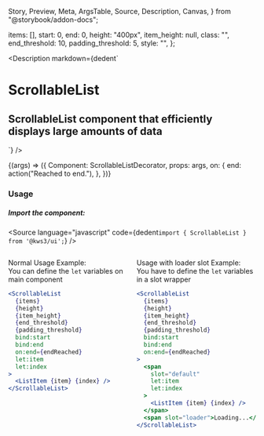   Story,
  Preview,
  Meta,
  ArgsTable,
  Source,
  Description,
  Canvas,
} from "@storybook/addon-docs";

  items: [],
  start: 0,
  end: 0,
  height: "400px",
  item_height: null,
  class: "",
  end_threshold: 10,
  padding_threshold: 5,
  style: "",
};

<Version />

<Meta
  title="Helpers/ScrollableList"
  component={ScrollableList}
  args={args}
/>

<Description
  markdown={dedent`
# ScrollableList
## ScrollableList component that efficiently displays large amounts of data
`}
/>

<Canvas>
  <Story name="ScrollableList" args={args}>
    {(args) => ({
      Component: ScrollableListDecorator,
      props: args,
      on: {
        end: action("Reached to end."),
      },
    })}
  </Story>
</Canvas>

<ArgsTable story="ScrollableList" />

### Usage

##### Import the component:

<Source
  language="javascript"
  code={dedent`import { ScrollableList } from '@kws3/ui';`}
/>

<div class="columns">
<div class="column">
<p>Normal Usage Example:
<br/>You can define the <code>let</code> variables on main component</p>

```jsx
<ScrollableList
  {items}
  {height}
  {item_height}
  {end_threshold}
  {padding_threshold}
  bind:start
  bind:end
  on:end={endReached}
  let:item
  let:index
>
  <ListItem {item} {index} />
</ScrollableList>
```

</div>
<div class="column">
<p>Usage with loader slot Example:
<br/>You have to define the <code>let</code> variables in a slot wrapper</p>

```jsx
<ScrollableList
  {items}
  {height}
  {item_height}
  {end_threshold}
  {padding_threshold}
  bind:start
  bind:end
  on:end={endReached}
>
  <span
    slot="default"
    let:item
    let:index
  >
    <ListItem {item} {index} />
  </span>
  <span slot="loader">Loading...</span>
</ScrollableList>
```

</div>
</div>

